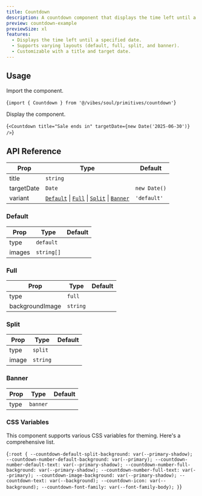 ```yaml
---
title: Countdown
description: A countdown component that displays the time left until a specified date.
preview: countdown-example
previewSize: xl
features:
  - Displays the time left until a specified date.
  - Supports varying layouts (default, full, split, and banner).
  - Customizable with a title and target date.
---
```


## Usage

Import the component.

<CodeBlock lang="bash">{`import { Countdown } from '@/vibes/soul/primitives/countdown'`}</CodeBlock>

Display the component.

<CodeBlock lang="bash">{`<Countdown title="Sale ends in" targetDate={new Date('2025-06-30')} />`}</CodeBlock>

## API Reference

| Prop       | Type                                                                                 | Default      |
| ---------- | ------------------------------------------------------------------------------------ | ------------ |
| title      | `string`                                                                             |              |
| targetDate | `Date`                                                                               | `new Date()` |
| variant    | [`Default`](#default) \| [`Full`](#full) \| [`Split`](#split) \| [`Banner`](#banner) | `'default'`  |

### Default

| Prop   | Type       | Default |
| ------ | ---------- | ------- |
| type   | `default`  |         |
| images | `string[]` |         |

### Full

| Prop            | Type     | Default |
| --------------- | -------- | ------- |
| type            | `full`   |         |
| backgroundImage | `string` |         |

### Split

| Prop  | Type     | Default |
| ----- | -------- | ------- |
| type  | `split`  |         |
| image | `string` |         |

### Banner

| Prop | Type     | Default |
| ---- | -------- | ------- |
| type | `banner` |         |

### CSS Variables

This component supports various CSS variables for theming. Here's a comprehensive list.

<CodeBlock lang="css">{`
:root {
    --countdown-default-split-background: var(--primary-shadow);
    --countdown-number-default-background: var(--primary);
    --countdown-number-default-text: var(--primary-shadow);
    --countdown-number-full-background: var(--primary-shadow);
    --countdown-number-full-text: var(--primary);
    --countdown-image-background: var(--primary-shadow);
    --countdown-text: var(--background);
    --countdown-icon: var(--background);
    --countdown-font-family: var(--font-family-body);
}
`}</CodeBlock>
